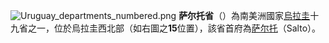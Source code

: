 {{Unreferenced|time=2022-01-05T03:37:55+00:00}}
[[File:Uruguay_departments_numbered.png|right]]
'''萨尔托省'''（{{lang-es|Departamento de Salto}}）為南美洲國家[[烏拉圭|烏拉圭]]十九省之一，位於烏拉圭西北部（如右圖之'''15'''位置），該省首府為[[萨尔托|萨尔托]]（Salto）。

{{南美洲地理小作品}}
{{乌拉圭行政区划}}